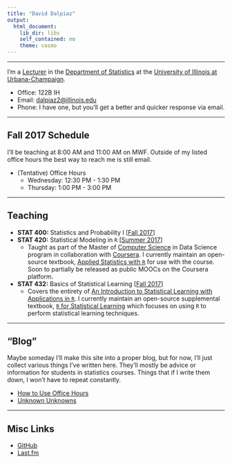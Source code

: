```yaml
---
title: "David Dalpiaz"
output:
  html_document:
    lib_dir: libs
    self_contained: no
    theme: cosmo
---
```


<link rel="shortcut icon" href="favicon.ico" type="image/x-icon">

***

I'm a [Lecturer](http://www.stat.illinois.edu/people/faculty/dalpiaz.shtml) in the [Department of Statistics](http://www.stat.illinois.edu/) at the [University of Illinois at Urbana-Champaign](http://illinois.edu/).

- Office: 122B IH
- Email: [dalpiaz2@illinois.edu](mailto:dalpiaz2@illinois.edu)
- Phone: I have one, but you'll get a better and quicker response via email.

***

## Fall 2017 Schedule

I'll be teaching at 8:00 AM and 11:00 AM on MWF. Outside of my listed office hours the best way to reach me is still email.

- (Tentative) Office Hours
    - Wednesday: 12:30 PM - 1:30 PM
    - Thursday: 1:00 PM - 3:00 PM
    
***

## Teaching

- **STAT 400:** Statistics and Probability I [[Fall 2017](https://go.illinois.edu/stat400)]
- **STAT 420:** Statistical Modeling in `R` [[Summer 2017](coursera.org/learn/stat-420/)]
    - Taught as part of the Master of [Computer Science](https://cs.illinois.edu/) in Data Science program in collaboration with [Coursera](https://www.coursera.org/degrees/masters-in-computer-data-science). I currently maintain an open-source textbook, [Applied Statistics with `R`](https://daviddalpiaz.github.io/appliedstats/) for use with the course. Soon to partially be released as public MOOCs on the Coursera platform.
- **STAT 432:** Basics of Statistical Learning [[Fall 2017](https://go.illinois.edu/stat432)]
    - Covers the entirety of [An Introduction to Statistical Learning with Applications in `R`](http://www-bcf.usc.edu/~gareth/ISL/). I currently maintain an open-source supplemental textbook, [`R` for Statistical Learning](https://daviddalpiaz.github.io/r4sl/) which focuses on using `R` to perform statistical learning techniques.

***

## "Blog"

Maybe someday I'll make this site into a proper blog, but for now, I'll just collect various things I've written here. They'll mostly be advice or information for students in statistics courses. Things that if I write them down, I won't have to repeat constantly.

- [How to Use Office Hours](posts/office.html)
- [Unknown Unknowns](posts/unknowns.html)

<!-- - [Letters of Recommendation]() -->
<!-- - [Help! I'm Not Good with Computers]() -->
<!-- - [What **is** a Distribution?]() -->

***

## Misc Links

- [GitHub](https://github.com/daviddalpiaz/)
- [Last.fm](https://www.last.fm/user/daviddalpiaz)
